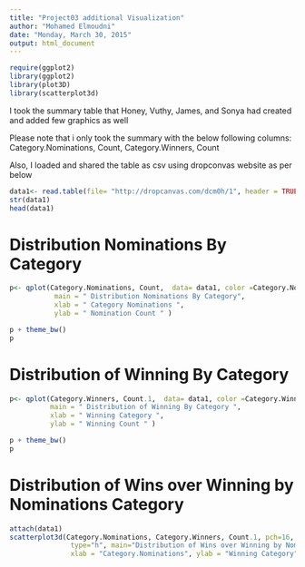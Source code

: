 ```yaml
---
title: "Project03 additional Visualization"
author: "Mohamed Elmoudni"
date: "Monday, March 30, 2015"
output: html_document
---
```



```r
require(ggplot2)
library(ggplot2)
library(plot3D)
library(scatterplot3d)

```

 I took the summary table that Honey, Vuthy, James, and Sonya had created and added few graphics as well

 Please note that i only took the summary with the below following columns:
Category.Nominations,
Count,
Category.Winners,
Count

 Also, I loaded and shared the table as csv using dropconvas website as per below 

```r

data1<- read.table(file= "http://dropcanvas.com/dcm0h/1", header = TRUE, sep=",")
str(data1)
head(data1)


```


# Distribution Nominations By Category

```r

p<- qplot(Category.Nominations, Count,  data= data1, color =Category.Nominations,  size=I(5),
           main = " Distribution Nominations By Category",
           xlab = " Category Nominations ", 
           ylab = " Nomination Count " )   

p + theme_bw()
p


```

# Distribution of Winning By Category

```r


p<- qplot(Category.Winners, Count.1,  data= data1, color =Category.Winners,  size=I(5),
          main = " Distribution of Winning By Category ",
          xlab = " Winning Category ", 
          ylab = " Winning Count " )   

p + theme_bw()
p

```

# Distribution of Wins over Winning by Nominations Category

```r
attach(data1) 
scatterplot3d(Category.Nominations, Category.Winners, Count.1, pch=16, highlight.3d=TRUE,
               type="h", main="Distribution of Wins over Winning by Nominations Category",
               xlab = "Category.Nominations", ylab = "Winning Category", zlab = " Winners")

```





